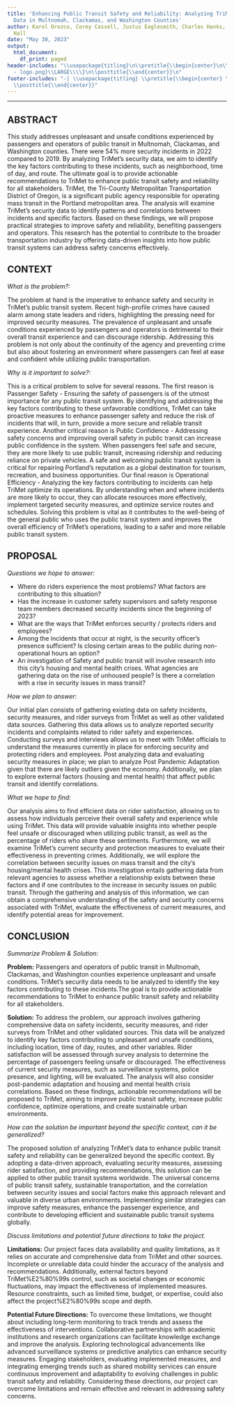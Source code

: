 ```yaml
---
title: 'Enhancing Public Transit Safety and Reliability: Analyzing TriMet''s Security
  Data in Multnomah, Clackamas, and Washington Counties'
author: Karol Orozco, Corey Cassell, Justus Eaglesmith, Charles Hanks, & CorDarryl
  Hall
date: "May 30, 2023"
output:
  html_document:
    df_print: paged
header-includes: "\\usepackage{titling}\n\\pretitle{\\begin{center}\n\\includegraphics[width=1in,height=1in]{wu
  - logo.png}\\LARGE\\\\}\n\\posttitle{\\end{center}}\n"
footer-includes: "-| \\usepackage{titling} \\pretitle{\\begin{center} \\includegraphics[width=1in,height=1in]{tmet.jpg}\\LARGE\\\\}
  \\posttitle{\\end{center}}"
---
```


***

## ABSTRACT 

This study addresses unpleasant and unsafe conditions experienced by passengers and operators of public transit in Multnomah, Clackamas, and Washington counties. There were 54% more security incidents in 2022 compared to 2019. By analyzing TriMet's security data, we aim to identify the key factors contributing to these incidents, such as neighborhood, time of day, and route. The ultimate goal is to provide actionable recommendations to TriMet to enhance public transit safety and reliability for all stakeholders. TriMet, the Tri-County Metropolitan Transportation District of Oregon, is a significant public agency responsible for operating mass transit in the Portland metropolitan area. The analysis will examine TriMet's security data to identify patterns and correlations between incidents and specific factors. Based on these findings, we will propose practical strategies to improve safety and reliability, benefiting passengers and operators. This research has the potential to contribute to the broader transportation industry by offering data-driven insights into how public transit systems can address safety concerns effectively. 

## CONTEXT

*What is the problem?:* 

The problem at hand is the imperative to enhance safety and security in TriMet's public transit system. Recent high-profile crimes have caused alarm among state leaders and riders, highlighting the pressing need for improved security measures. The prevalence of unpleasant and unsafe conditions experienced by passengers and operators is detrimental to their overall transit experience and can discourage ridership. Addressing this problem is not only about the continuity of the agency and preventing crime but also about fostering an environment where passengers can feel at ease and confident while utilizing public transportation.

*Why is it important to solve?:* 

This is a critical problem to solve for several reasons. The first reason is Passenger Safety - Ensuring the safety of passengers is of the utmost importance for any public transit system. By identifying and addressing the key factors contributing to these unfavorable conditions, TriMet can take proactive measures to enhance passenger safety and reduce the risk of incidents that will, in turn, provide a more secure and reliable transit experience. Another critical reason is Public Confidence - Addressing safety concerns and improving overall safety in public transit can increase public confidence in the system. When passengers feel safe and secure, they are more likely to use public transit, increasing ridership and reducing reliance on private vehicles. A safe and welcoming public transit system is critical for repairing Portland's reputation as a global destination for tourism, recreation, and business opportunities. Our final reason is Operational Efficiency - Analyzing the key factors contributing to incidents can help TriMet optimize its operations. By understanding when and where incidents are more likely to occur, they can allocate resources more effectively, implement targeted security measures, and optimize service routes and schedules. Solving this problem is vital as it contributes to the well-being of the general public who uses the public transit system and improves the overall efficiency of TriMet's operations, leading to a safer and more reliable public transit system.


## PROPOSAL

*Questions we hope to answer:* 

- Where do riders experience the most problems? What factors are contributing to this situation?
- Has the increase in customer safety supervisors and safety response team members decreased security incidents since the beginning of 2023?
- What are the ways that TriMet enforces security / protects riders and employees?
- Among the incidents that occur at night, is the security officer's presence sufficient? Is closing certain areas to the public during non-operational hours an option?
- An investigation of Safety and public transit will involve research into this city's housing and mental health crises. What agencies are gathering data on the rise of unhoused people? Is there a correlation with a rise in security issues in mass transit?


*How we plan to answer:*

Our initial plan consists of gathering existing data on safety incidents, security measures, and rider surveys from TriMet as well as other validated data sources. Gathering this data allows us to analyze reported security incidents and complaints related to rider safety and experiences. Conducting surveys and interviews allows us to meet with TriMet officials to understand the measures currently in place for enforcing security and protecting riders and employees. Post analyzing data and evaluating security measures in place; we plan to analyze Post Pandemic Adaptation given that there are likely outliers given the economy. Additionally, we plan to explore external factors (housing and mental health) that affect public transit and identify correlations. 

*What we hope to find:* 

Our analysis aims to find efficient data on rider satisfaction, allowing us to assess how individuals perceive their overall safety and experience while using TriMet. This data will provide valuable insights into whether people feel unsafe or discouraged when utilizing public transit, as well as the percentage of riders who share these sentiments. Furthermore, we will examine TriMet's current security and protection measures to evaluate their effectiveness in preventing crimes. Additionally, we will explore the correlation between security issues on mass transit and the city's housing/mental health crises. This investigation entails gathering data from relevant agencies to assess whether a relationship exists between these factors and if one contributes to the increase in security issues on public transit. Through the gathering and analysis of this information, we can obtain a comprehensive understanding of the safety and security concerns associated with TriMet, evaluate the effectiveness of current measures, and identify potential areas for improvement.


## CONCLUSION 

*Summarize Problem & Solution:* 

**Problem:**
Passengers and operators of public transit in Multnomah, Clackamas, and Washington counties experience unpleasant and unsafe conditions. TriMet’s security data needs to be analyzed to identify the key factors contributing to these incidents.The goal is to provide actionable recommendations to TriMet to enhance public transit safety and reliability for all stakeholders.

**Solution:**
To address the problem, our approach involves gathering comprehensive data on safety incidents, security measures, and rider surveys from TriMet and other validated sources. This data will be analyzed to identify key factors contributing to unpleasant and unsafe conditions, including location, time of day, routes, and other variables. Rider satisfaction will be assessed through survey analysis to determine the percentage of passengers feeling unsafe or discouraged. The effectiveness of current security measures, such as surveillance systems, police presence, and lighting, will be evaluated. The analysis will also consider post-pandemic adaptation and housing and mental health crisis correlations. Based on these findings, actionable recommendations will be proposed to TriMet, aiming to improve public transit safety, increase public confidence, optimize operations, and create sustainable urban environments.

*How can the solution be important beyond the specific context, can it be generalized?*

The proposed solution of analyzing TriMet’s data to enhance public transit safety and reliability can be generalized beyond the specific context. By adopting a data-driven approach, evaluating security measures, assessing rider satisfaction, and providing recommendations, this solution can be applied to other public transit systems worldwide. The universal concerns of public transit safety, sustainable transportation, and the correlation between security issues and social factors make this approach relevant and valuable in diverse urban environments. Implementing similar strategies can improve safety measures, enhance the passenger experience, and contribute to developing efficient and sustainable public transit systems globally.

*Discuss limitations and potential future directions to take the project.* 

**Limitations:**
Our project faces data availability and quality limitations, as it relies on accurate and comprehensive data from TriMet and other sources. Incomplete or unreliable data could hinder the accuracy of the analysis and recommendations. Additionally, external factors beyond TriMet%E2%80%99s control, such as societal changes or economic fluctuations, may impact the effectiveness of implemented measures. Resource constraints, such as limited time, budget, or expertise, could also affect the project%E2%80%99s scope and depth.

**Potential Future Directions:**
To overcome these limitations, we thought about including long-term monitoring to track trends and assess the effectiveness of interventions. Collaborative partnerships with academic institutions and research organizations can facilitate knowledge exchange and improve the analysis. Exploring technological advancements like advanced surveillance systems or predictive analytics can enhance security measures. Engaging stakeholders, evaluating implemented measures, and integrating emerging trends such as shared mobility services can ensure continuous improvement and adaptability to evolving challenges in public transit safety and reliability. Considering these directions, our project can overcome limitations and remain effective and relevant in addressing safety concerns.


